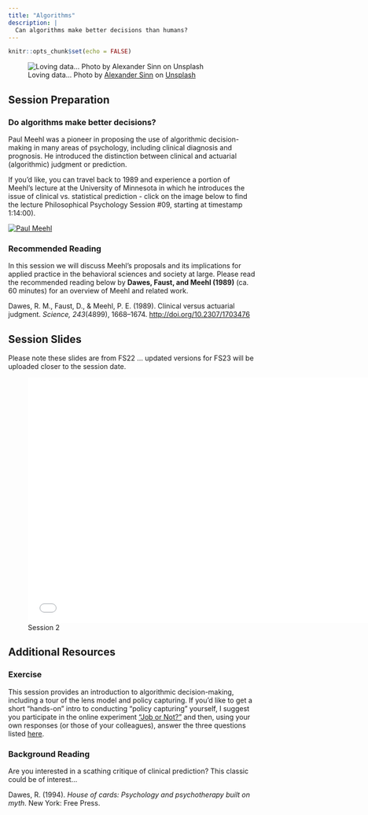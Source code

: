```yaml
---
title: "Algorithms"
description: |
  Can algorithms make better decisions than humans?
---
```


```r
knitr::opts_chunk$set(echo = FALSE)
```

![Loving data... <span>Photo by <a href="https://unsplash.com/@swimstaralex?utm_source=unsplash&amp;utm_medium=referral&amp;utm_content=creditCopyText">Alexander Sinn</a> on <a href="https://unsplash.com/s/photos/data?utm_source=unsplash&amp;utm_medium=referral&amp;utm_content=creditCopyText">Unsplash</a></span>](photos/alexander-sinn-KgLtFCgfC28-unsplash.jpg)

## Session Preparation

### Do algorithms make better decisions?

Paul Meehl was a pioneer in proposing the use of algorithmic decision-making in many areas of psychology, including clinical diagnosis and prognosis. He introduced the distinction between clinical and actuarial (algorithmic) judgment or prediction.

If you'd like, you can travel back to 1989 and experience a portion of Meehl's lecture at the University of Minnesota in which he introduces the issue of clinical vs. statistical prediction - click on the image below to find the lecture Philosophical Psychology Session #09, starting at timestamp 1:14:00).  

[![Paul Meehl](photos/meehl.png)](https://mediasite.csom.umn.edu/Mediasite/Play/682c9b2845514cf5b5a7d1b6defb9e171d)

### Recommended Reading

In this session we will discuss Meehl's proposals and its implications for applied practice in the behavioral sciences and society at large. Please read the recommended reading below by **Dawes, Faust, and Meehl (1989)** (ca. 60 minutes) for an overview of Meehl and related work. 

Dawes, R. M., Faust, D., & Meehl, P. E. (1989). Clinical versus actuarial judgment. *Science, 243*(4899), 1668–1674. [http://doi.org/10.2307/1703476](https://github.com/matarui/ebdm/raw/main/docs/literature/Dawes_1989_Science.pdf)

## Session Slides

Please note these slides are from FS22 ... updated versions for FS23 will be uploaded closer to the session date. 

![Session 2](presentations/EBDM_session2.pdf){width=700px height=500px}

## Additional Resources 

### Exercise

This session provides an introduction to algorithmic decision-making, including a tour of the lens model and policy capturing. If you'd like to get a short "hands-on" intro to conducting "policy capturing" yourself, I suggest you participate in the online experiment [“Job or Not?”](https://evidencebaseddm.formr.org) and then, using your own responses (or those of your colleagues), answer the three questions listed [here](lens_model.html).

<!-- If you'd like to see a set of solutions, click [here](lens_model_solutions.html). -->

### Background Reading

Are you interested in a scathing critique of clinical prediction? This classic could be of interest... 

Dawes, R. (1994). *House of cards: Psychology and psychotherapy built on myth*. New York: Free Press.

